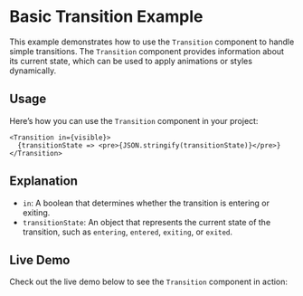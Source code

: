 
<Meta title="Examples/Basic Transition" />

# Basic Transition Example

This example demonstrates how to use the `Transition` component to handle simple transitions. The `Transition` component provides information about its current state, which can be used to apply animations or styles dynamically.

## Usage

Here’s how you can use the `Transition` component in your project:

```tsx
<Transition in={visible}>
  {transitionState => <pre>{JSON.stringify(transitionState)}</pre>}
</Transition>
```

## Explanation

- `in`: A boolean that determines whether the transition is entering or exiting.
- `transitionState`: An object that represents the current state of the transition, such as `entering`, `entered`, `exiting`, or `exited`.

## Live Demo

Check out the live demo below to see the `Transition` component in action:

<Canvas of={Stories.Default} />
